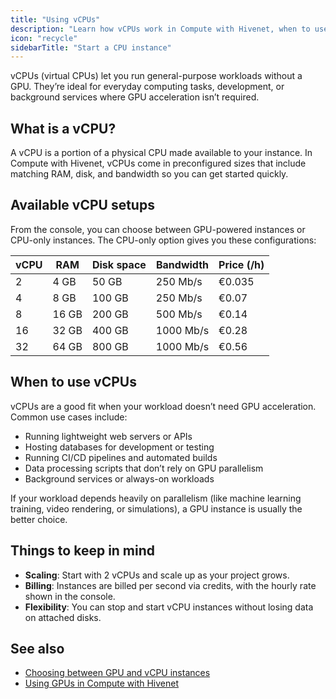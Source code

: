 ```yaml
---
title: "Using vCPUs"
description: "Learn how vCPUs work in Compute with Hivenet, when to use them, and what instance sizes are available."
icon: "recycle"
sidebarTitle: "Start a CPU instance"
---
```


vCPUs (virtual CPUs) let you run general-purpose workloads without a GPU. They’re ideal for everyday computing tasks, development, or background services where GPU acceleration isn’t required.

## What is a vCPU?

A vCPU is a portion of a physical CPU made available to your instance. In Compute with Hivenet, vCPUs come in preconfigured sizes that include matching RAM, disk, and bandwidth so you can get started quickly.

## Available vCPU setups

From the console, you can choose between GPU-powered instances or CPU-only instances. The CPU-only option gives you these configurations:

| vCPU | RAM   | Disk space | Bandwidth | Price (/h) |
| ---- | ----- | ---------- | --------- | ---------- |
| 2    | 4 GB  | 50 GB      | 250 Mb/s  | €0.035     |
| 4    | 8 GB  | 100 GB     | 250 Mb/s  | €0.07      |
| 8    | 16 GB | 200 GB     | 500 Mb/s  | €0.14      |
| 16   | 32 GB | 400 GB     | 1000 Mb/s | €0.28      |
| 32   | 64 GB | 800 GB     | 1000 Mb/s | €0.56      |

## When to use vCPUs

vCPUs are a good fit when your workload doesn’t need GPU acceleration. Common use cases include:

- Running lightweight web servers or APIs
- Hosting databases for development or testing
- Running CI/CD pipelines and automated builds
- Data processing scripts that don’t rely on GPU parallelism
- Background services or always-on workloads

If your workload depends heavily on parallelism (like machine learning training, video rendering, or simulations), a GPU instance is usually the better choice.

## Things to keep in mind

- **Scaling**: Start with 2 vCPUs and scale up as your project grows.
- **Billing**: Instances are billed per second via credits, with the hourly rate shown in the console.
- **Flexibility**: You can stop and start vCPU instances without losing data on attached disks.

## See also

- [Choosing between GPU and vCPU instances](/articles/guides/choosing-between-cpu-gpu)
- [Using GPUs in Compute with Hivenet](/articles/essentials/create-instance)